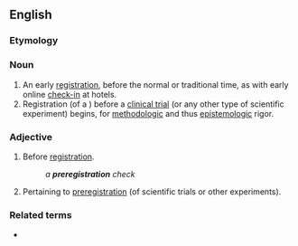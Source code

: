 ==English==

===Etymology===
{{prefix|en|pre|registration}}

===Noun===
{{en-noun|~}}
{{wikipedia|preregistration (science)}}

# An early [[registration]], before the normal or traditional time, as with early online [[check-in]] at hotels. 
# Registration (of a {{w|study design}}) before a [[clinical trial]] (or any other type of scientific experiment) begins, for [[methodology|methodologic]] and thus [[epistemology|epistemologic]] rigor. 

===Adjective===
{{en-adj|-}}

# Before [[registration]].
#: ''a '''preregistration''' check''
# {{lb|en|In attributive position, as noun adjunct}} Pertaining to [[#Noun|preregistration]] (of scientific trials or other experiments).

===Related terms===
* {{l|en|preregister}}